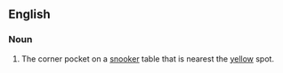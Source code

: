 ==English==

===Noun===
{{en-noun|head=[[yellow]] [[pocket]]}}

# {{context|snooker}} The corner pocket on a [[snooker]] table that is nearest the [[yellow]] spot.